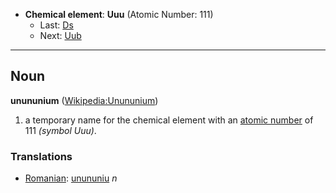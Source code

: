 *'''Chemical element''': '''Uuu''' (Atomic Number: 111)
**Last: [[Darmstadtium|Ds]]
**Next: [[Ununbiium|Uub]]
----
== Noun ==
'''unununium''' ([[en:Unununium|Wikipedia:Unununium]])

# a temporary name for the chemical element with an [[atomic number]] of 111 ''(symbol Uuu)''.

===Translations===
*[[Romanian]]: [[unununiu]] ''n''
